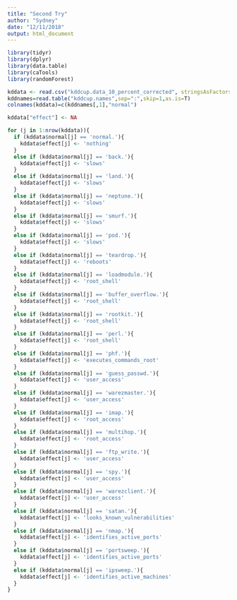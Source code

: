 ```yaml
---
title: "Second Try"
author: "Sydney"
date: "12/11/2018"
output: html_document
---
```


```r
library(tidyr)
library(dplyr)
library(data.table)
library(caTools)
library(randomForest)

kddata <- read.csv("kddcup.data_10_percent_corrected", stringsAsFactors=FALSE)
kddnames=read.table("kddcup.names",sep=":",skip=1,as.is=T)
colnames(kddata)=c(kddnames[,1],"normal")
```

```r
kddata["effect"] <- NA
```

```r
for (j in 1:nrow(kddata)){
  if (kddata$normal[j] == 'normal.'){
    kddata$effect[j] <- 'nothing'
  }
  else if (kddata$normal[j] == 'back.'){
    kddata$effect[j] <- 'slows'
  }
  else if (kddata$normal[j] == 'land.'){
    kddata$effect[j] <- 'slows'
  }
  else if (kddata$normal[j] == 'neptune.'){
    kddata$effect[j] <- 'slows'
  }
  else if (kddata$normal[j] == 'smurf.'){
    kddata$effect[j] <- 'slows'
  }
  else if (kddata$normal[j] == 'pod.'){
    kddata$effect[j] <- 'slows'
  }
  else if (kddata$normal[j] == 'teardrop.'){
    kddata$effect[j] <- 'reboots'
  }
  else if (kddata$normal[j] == 'loadmodule.'){
    kddata$effect[j] <- 'root_shell'
  }
  else if (kddata$normal[j] == 'buffer_overflow.'){
    kddata$effect[j] <- 'root_shell'
  }
  else if (kddata$normal[j] == 'rootkit.'){
    kddata$effect[j] <- 'root_shell'
  }
  else if (kddata$normal[j] == 'perl.'){
    kddata$effect[j] <- 'root_shell'
  }
  else if (kddata$normal[j] == 'phf.'){
    kddata$effect[j] <- 'executes_commands_root'
  }
  else if (kddata$normal[j] == 'guess_passwd.'){
    kddata$effect[j] <- 'user_access'
  }
  else if (kddata$normal[j] == 'warezmaster.'){
    kddata$effect[j] <- 'user_access'
  }
  else if (kddata$normal[j] == 'imap.'){
    kddata$effect[j] <- 'root_access'
  }
  else if (kddata$normal[j] == 'multihop.'){
    kddata$effect[j] <- 'root_access'
  }
  else if (kddata$normal[j] == 'ftp_write.'){
    kddata$effect[j] <- 'user_access'
  }
  else if (kddata$normal[j] == 'spy.'){
    kddata$effect[j] <- 'user_access'
  }
  else if (kddata$normal[j] == 'warezclient.'){
    kddata$effect[j] <- 'user_access'
  }
  else if (kddata$normal[j] == 'satan.'){
    kddata$effect[j] <- 'looks_known_vulnerabilities'
  }
  else if (kddata$normal[j] == 'nmap.'){
    kddata$effect[j] <- 'identifies_active_ports'
  }
  else if (kddata$normal[j] == 'portsweep.'){
    kddata$effect[j] <- 'identifies_active_ports'
  }
  else if (kddata$normal[j] == 'ipsweep.'){
    kddata$effect[j] <- 'identifies_active_machines'
  }
}

```

